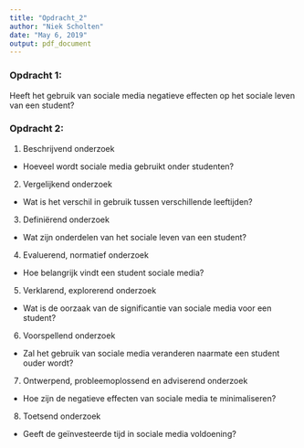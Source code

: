 ```yaml
---
title: "Opdracht_2"
author: "Niek Scholten"
date: "May 6, 2019"
output: pdf_document
---
```


\tableofcontents

### Opdracht 1:
Heeft het gebruik van sociale media negatieve effecten op het sociale leven van een student?

### Opdracht 2: 
1. Beschrijvend onderzoek
  + Hoeveel wordt sociale media gebruikt onder studenten?  
2. Vergelijkend onderzoek
  + Wat is het verschil in gebruik tussen verschillende leeftijden?  
3. Definiërend onderzoek
  + Wat zijn onderdelen van het sociale leven van een student?  
4. Evaluerend, normatief onderzoek
  + Hoe belangrijk vindt een student sociale media?  
5. Verklarend, explorerend onderzoek
  + Wat is de oorzaak van de significantie van sociale media voor een student?  
6. Voorspellend onderzoek
  + Zal het gebruik van sociale media veranderen naarmate een student ouder wordt?  
7. Ontwerpend, probleemoplossend en adviserend onderzoek
  + Hoe zijn de negatieve effecten van sociale media te minimaliseren?  
8. Toetsend onderzoek
  + Geeft de geïnvesteerde tijd in sociale media voldoening?  
  